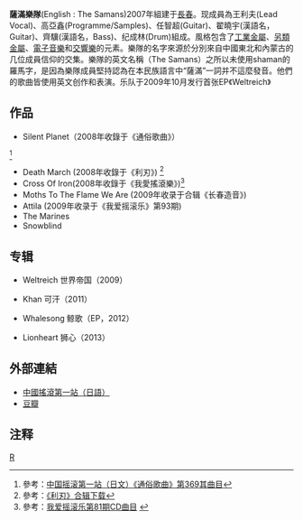 {{Infobox musical artist
| Name                = 薩滿<br />The Samans
| Landscape           = Yes
| Background          = group_or_band
| Alias               = 
| Origin              = [[中國大陸|中國大陸]][[長春|長春]]
| Genre               = [[工業金屬|工業金屬]]/[[另類金屬|另類金屬]]<br />[[Industrial_Metal|Industrial Metal]]/[[Alternative_Metal|Alternative Metal]]
| Years_active        = 2007-
| Label               = 独立<br />
                     
| Current_members     = 王利夫<br />高亞鑫<br />任智超<br />翟曉宇<br />齊驥<br />纪成林
| Past_members        = 許諾 曲銘
}}

'''薩滿樂隊'''(English : The Samans)2007年組建于[[長春|長春]]。现成員為王利夫(Lead Vocal)、高亞鑫(Programme/Samples)、任智超(Guitar)、翟曉宇(漢語名，Guitar)、齊驥(漢語名，Bass)、纪成林(Drum)組成。風格包含了[[工業金屬|工業金屬]]、[[另類金屬|另類金屬]]、[[電子音樂|電子音樂]]和[[交響樂|交響樂]]的元素。樂隊的名字來源於分別來自中國東北和內蒙古的几位成員信仰的交集。樂隊的英文名稱（The Samans）之所以未使用shaman的羅馬字，是因為樂隊成員堅持認為在本民族語言中“薩滿”一詞并不這麼發音。他們的歌曲皆使用英文创作和表演。乐队于2009年10月发行首张EP《Weltreich》

==作品==
*Silent Planet（2008年收錄于《通俗歌曲》）
<ref>參考：[http://www.yaogun.com/omnibus/book/tongsu369.htm 中国摇滚第一站（日文）《通俗歌曲》第369其曲目]</ref>
*Death March (2008年收錄于《利刃》) <ref>參考：[http://rock.51r.net/article/553.htm 《利刃》合辑下载]{{dead link|date=2018年4月 |bot=InternetArchiveBot |fix-attempted=yes }}</ref>
*Cross Of Iron(2008年收錄于《我愛搖滾樂》)<ref>參考：[http://www.weamea.com/forum/content/bd069b1d1f294f53011f3ede700218a1 我爱摇滚乐第81期CD曲目] {{webarchive|url=https://web.archive.org/web/20090603084037/http://www.weamea.com/forum/content/bd069b1d1f294f53011f3ede700218a1 |date=2009-06-03 }}</ref>
*Moths To The Flame We Are (2009年收录于合辑《长春造音》)
*Attila (2009年收录于《我爱摇滚乐》第93期)
*The Marines
*Snowblind

==专辑==
*Weltreich 世界帝国（2009）

*Khan 可汗（2011）

*Whalesong 鲸歌（EP，2012）

*Lionheart 狮心（2013）

==外部連結==
*[http://yaogun.com/artist/changchun/thesamans.htm 中國搖滾第一站（日語）]
*[http://www.douban.com/artist/thesamans/ 豆瓣]

== 注释 ==
<references />

[[Category:中国摇滚乐队|R]]